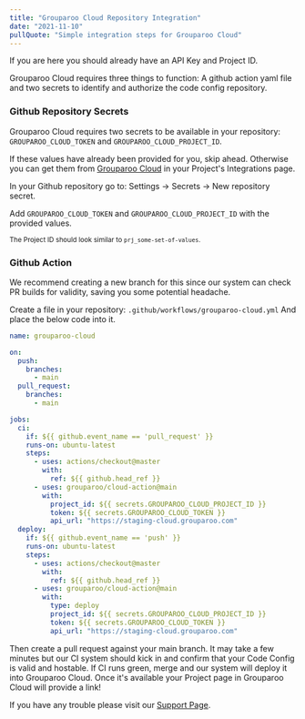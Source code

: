 ```yaml
---
title: "Grouparoo Cloud Repository Integration"
date: "2021-11-10"
pullQuote: "Simple integration steps for Grouparoo Cloud"
---
```


If you are here you should already have an API Key and Project ID.

Grouparoo Cloud requires three things to function: A github action yaml file and two secrets to identify and authorize the code config repository.

### Github Repository Secrets

Grouparoo Cloud requires two secrets to be available in your repository: `GROUPAROO_CLOUD_TOKEN` and `GROUPAROO_CLOUD_PROJECT_ID`.

If these values have already been provided for you, skip ahead. Otherwise you can get them from [Grouparoo Cloud](https://cloud.grouparoo.com/) in your Project's Integrations page.

In your Github repository go to: Settings -> Secrets -> New repository secret.

Add `GROUPAROO_CLOUD_TOKEN` and `GROUPAROO_CLOUD_PROJECT_ID` with the provided values.

<sub>The Project ID should look similar to `prj_some-set-of-values`.</sub>

### Github Action

We recommend creating a new branch for this since our system can check PR builds for validity, saving you some potential headache.

Create a file in your repository: `.github/workflows/grouparoo-cloud.yml`
And place the below code into it.

```yml
name: grouparoo-cloud

on:
  push:
    branches:
      - main
  pull_request:
    branches:
      - main

jobs:
  ci:
    if: ${{ github.event_name == 'pull_request' }}
    runs-on: ubuntu-latest
    steps:
      - uses: actions/checkout@master
        with:
          ref: ${{ github.head_ref }}
      - uses: grouparoo/cloud-action@main
        with:
          project_id: ${{ secrets.GROUPAROO_CLOUD_PROJECT_ID }}
          token: ${{ secrets.GROUPAROO_CLOUD_TOKEN }}
          api_url: "https://staging-cloud.grouparoo.com"
  deploy:
    if: ${{ github.event_name == 'push' }}
    runs-on: ubuntu-latest
    steps:
      - uses: actions/checkout@master
        with:
          ref: ${{ github.head_ref }}
      - uses: grouparoo/cloud-action@main
        with:
          type: deploy
          project_id: ${{ secrets.GROUPAROO_CLOUD_PROJECT_ID }}
          token: ${{ secrets.GROUPAROO_CLOUD_TOKEN }}
          api_url: "https://staging-cloud.grouparoo.com"
```

Then create a pull request against your main branch. It may take a few minutes but our CI system should kick in and confirm that your Code Config is valid and hostable. If CI runs green, merge and our system will deploy it into Grouparoo Cloud. Once it's available your Project page in Grouparoo Cloud will provide a link!

If you have any trouble please visit our [Support Page](/docs/support).
